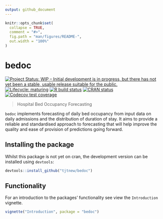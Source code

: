 ```yaml
---
output: github_document
---
```


<!-- README.md is generated from README.Rmd. Please edit that file -->

```r
knitr::opts_chunk$set(
  collapse = TRUE,
  comment = "#>",
  fig.path = "man/figures/README-",
  out.width = "100%"
)
```

# bedoc

<!-- badges: start -->
[![Project Status: WIP – Initial development is in progress, but there has not yet been a stable, usable release suitable for the public.](https://www.repostatus.org/badges/latest/wip.svg)](https://www.repostatus.org/#wip)
[![Lifecycle: maturing](https://img.shields.io/badge/lifecycle-maturing-blue.svg)](https://www.tidyverse.org/lifecycle/#maturing)
[![R build status](https://github.com/tjtnew/bedoc/workflows/R-CMD-check/badge.svg)](https://github.com/tjtnew/bedoc/actions)
[![CRAN status](https://www.r-pkg.org/badges/version/bedoc)](https://CRAN.R-project.org/package=bedoc)
[![Codecov test coverage](https://codecov.io/gh/tjtnew/bedoc/branch/master/graph/badge.svg)](https://codecov.io/gh/tjtnew/bedoc?branch=master)
<!-- badges: end -->

> Hospital Bed Occupancy Forecasting

`bedoc` implements forecasting of daily bed occupancy from input data on daily
admissions and the distribution of duration of stay.  It aims to provide a
reliable and standardised approach to forecasting that will help improve
the quality and ease of provision of predictions going forward.

## Installing the package
Whilst this package is not yet on cran, the development version can be installed
using `devtools`:

```r
devtools::install_github("tjtnew/bedoc")
```

## Functionality
For an introduction to the packages' functionality see view the `Introduction`
vignette.

```r
vignette("Introduction", package = "bedoc")
```

